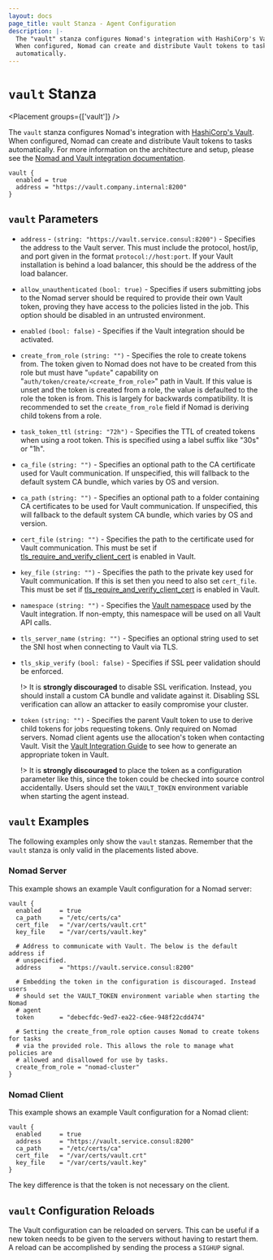 ```yaml
---
layout: docs
page_title: vault Stanza - Agent Configuration
description: |-
  The "vault" stanza configures Nomad's integration with HashiCorp's Vault.
  When configured, Nomad can create and distribute Vault tokens to tasks
  automatically.
---
```


# `vault` Stanza

<Placement groups={['vault']} />

The `vault` stanza configures Nomad's integration with [HashiCorp's
Vault][vault]. When configured, Nomad can create and distribute Vault tokens to
tasks automatically. For more information on the architecture and setup, please
see the [Nomad and Vault integration documentation][nomad-vault].

```hcl
vault {
  enabled = true
  address = "https://vault.company.internal:8200"
}
```

## `vault` Parameters

- `address` - `(string: "https://vault.service.consul:8200")` - Specifies the
  address to the Vault server. This must include the protocol, host/ip, and port
  given in the format `protocol://host:port`. If your Vault installation is
  behind a load balancer, this should be the address of the load balancer.

- `allow_unauthenticated` `(bool: true)` - Specifies if users submitting jobs to
  the Nomad server should be required to provide their own Vault token, proving
  they have access to the policies listed in the job. This option should be
  disabled in an untrusted environment.

- `enabled` `(bool: false)` - Specifies if the Vault integration should be
  activated.

- `create_from_role` `(string: "")` - Specifies the role to create tokens from.
  The token given to Nomad does not have to be created from this role but must
  have "`update`" capability on "`auth/token/create/<create_from_role>`" path in
  Vault. If this value is unset and the token is created from a role, the value
  is defaulted to the role the token is from. This is largely for backwards
  compatibility. It is recommended to set the `create_from_role` field if Nomad
  is deriving child tokens from a role.

- `task_token_ttl` `(string: "72h")` - Specifies the TTL of created tokens when
  using a root token. This is specified using a label suffix like "30s" or "1h".

- `ca_file` `(string: "")` - Specifies an optional path to the CA
  certificate used for Vault communication. If unspecified, this will fallback
  to the default system CA bundle, which varies by OS and version.

- `ca_path` `(string: "")` - Specifies an optional path to a folder
  containing CA certificates to be used for Vault communication. If unspecified,
  this will fallback to the default system CA bundle, which varies by OS and
  version.

- `cert_file` `(string: "")` - Specifies the path to the certificate used for
  Vault communication. This must be set if
  [tls_require_and_verify_client_cert](/vault/docs/configuration/listener/tcp#tls_require_and_verify_client_cert)
  is enabled in Vault.

- `key_file` `(string: "")` - Specifies the path to the private key used for
  Vault communication. If this is set then you need to also set
  `cert_file`. This must be set if
  [tls_require_and_verify_client_cert](/vault/docs/configuration/listener/tcp#tls_require_and_verify_client_cert)
  is enabled in Vault.

- `namespace` `(string: "")` - Specifies the [Vault namespace](/vault/docs/enterprise/namespaces)
  used by the Vault integration. If non-empty, this namespace will be used on
  all Vault API calls.

- `tls_server_name` `(string: "")` - Specifies an optional string used to set
  the SNI host when connecting to Vault via TLS.

- `tls_skip_verify` `(bool: false)` - Specifies if SSL peer validation should be
  enforced.

  !> It is **strongly discouraged** to disable SSL verification. Instead, you
  should install a custom CA bundle and validate against it. Disabling SSL
  verification can allow an attacker to easily compromise your cluster.

- `token` `(string: "")` - Specifies the parent Vault token to use to derive
  child tokens for jobs requesting tokens. Only required on Nomad servers.
  Nomad client agents use the allocation's token when contacting Vault.
  Visit the [Vault Integration Guide](/nomad/docs/integrations/vault-integration)
  to see how to generate an appropriate token in Vault.

  !> It is **strongly discouraged** to place the token as a configuration
  parameter like this, since the token could be checked into source control
  accidentally. Users should set the `VAULT_TOKEN` environment variable when
  starting the agent instead.

## `vault` Examples

The following examples only show the `vault` stanzas. Remember that the
`vault` stanza is only valid in the placements listed above.

### Nomad Server

This example shows an example Vault configuration for a Nomad server:

```hcl
vault {
  enabled     = true
  ca_path     = "/etc/certs/ca"
  cert_file   = "/var/certs/vault.crt"
  key_file    = "/var/certs/vault.key"

  # Address to communicate with Vault. The below is the default address if
  # unspecified.
  address     = "https://vault.service.consul:8200"

  # Embedding the token in the configuration is discouraged. Instead users
  # should set the VAULT_TOKEN environment variable when starting the Nomad
  # agent
  token       = "debecfdc-9ed7-ea22-c6ee-948f22cdd474"

  # Setting the create_from_role option causes Nomad to create tokens for tasks
  # via the provided role. This allows the role to manage what policies are
  # allowed and disallowed for use by tasks.
  create_from_role = "nomad-cluster"
}
```

### Nomad Client

This example shows an example Vault configuration for a Nomad client:

```hcl
vault {
  enabled     = true
  address     = "https://vault.service.consul:8200"
  ca_path     = "/etc/certs/ca"
  cert_file   = "/var/certs/vault.crt"
  key_file    = "/var/certs/vault.key"
}
```

The key difference is that the token is not necessary on the client.

## `vault` Configuration Reloads

The Vault configuration can be reloaded on servers. This can be useful if a new
token needs to be given to the servers without having to restart them. A reload
can be accomplished by sending the process a `SIGHUP` signal.

[vault]: /vault 'Vault by HashiCorp'
[nomad-vault]: /nomad/docs/integrations/vault-integration 'Nomad Vault Integration'
